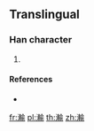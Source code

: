 {{character info/new}}
==Translingual==

===Han character===
{{Han char|rn=85|rad=水|as=16|sn=19|four=|canj=EJJN,XEJJN}}

# {{defn|Han|sort=水16}}

====References====
* {{Han ref|kx=0660.271|hdz=31782.031|uh=702D|ud=28717}}

[[fr:瀭]]
[[pl:瀭]]
[[th:瀭]]
[[zh:瀭]]